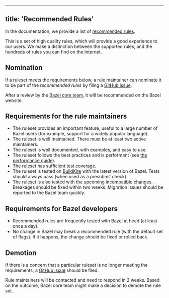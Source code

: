 
---
title: 'Recommended Rules'
---



In the documentation, we provide a list of
[recommended rules](/rules).

This is a set of high quality rules, which will provide a good experience to our
users. We make a distinction between the supported rules, and the hundreds of
rules you can find on the Internet.

## Nomination 

If a ruleset meets the requirements below, a rule maintainer can nominate it
to be part of the _recommended rules_ by filing a
[GitHub issue](https://github.com/bazelbuild/bazel/).

After a review by the [Bazel core team](/contribute/policy), it
will be recommended on the Bazel website.

## Requirements for the rule maintainers 

*   The ruleset provides an important feature, useful to a large number of Bazel
    users (for example, support for a widely popular language).
*   The ruleset is well maintained. There must be at least two active maintainers.
*   The ruleset is well documented, with examples, and easy to use.
*   The ruleset follows the best practices and is performant (see
    [the performance guide](/rules/performance)).
*   The ruleset has sufficient test coverage.
*   The ruleset is tested on
    [BuildKite](https://github.com/bazelbuild/continuous-integration/blob/master/buildkite/README.md)
    with the latest version of Bazel. Tests should always pass (when used as a
    presubmit check).
*   The ruleset is also tested with the upcoming incompatible changes. Breakages
    should be fixed within two weeks. Migration issues should be reported to the
    Bazel team quickly.

## Requirements for Bazel developers 

*   Recommended rules are frequently tested with Bazel at head (at least once a
    day).
*   No change in Bazel may break a recommended rule (with the default set of
    flags). If it happens, the change should be fixed or rolled back.

## Demotion 

If there is a concern that a particular ruleset is no longer meeting the
requirements, a [GitHub issue](https://github.com/bazelbuild/bazel/) should be
filed.

Rule maintainers will be contacted and need to respond in 2 weeks. Based on the
outcome, Bazel core team might make a decision to demote the rule set.
